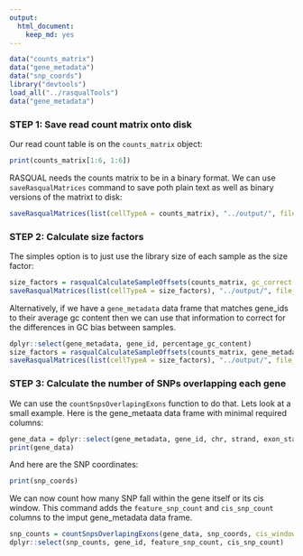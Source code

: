 ```yaml
---
output: 
  html_document: 
    keep_md: yes
---
```

```r
data("counts_matrix")
data("gene_metadata")
data("snp_coords")
library("devtools")
load_all("../rasqualTools")
data("gene_metadata")
```

### STEP 1: Save read count matrix onto disk
Our read count table is on the `counts_matrix` object:
```r
print(counts_matrix[1:6, 1:6])
```
RASQUAL needs the counts matrix to be in a binary format. We can use `saveRasqualMatrices` command to save poth plain text as well as binary versions of the matrixt to disk:
```r
saveRasqualMatrices(list(cellTypeA = counts_matrix), "../output/", file_suffix = "expression")
```

### STEP 2: Calculate size factors
The simples option is to just use the library size of each sample as the size factor:
```r
size_factors = rasqualCalculateSampleOffsets(counts_matrix, gc_correct = FALSE)
saveRasqualMatrices(list(cellTypeA = size_factors), "../output/", file_suffix = "size_factors")

```
Alternatively, if we have a `gene_metadata` data frame that matches gene_ids to their average gc content then we can use that information to correct for the differences in GC bias between samples.
```r
dplyr::select(gene_metadata, gene_id, percentage_gc_content)
size_factors = rasqualCalculateSampleOffsets(counts_matrix, gene_metadata, gc_correct = TRUE)
saveRasqualMatrices(list(cellTypeA = size_factors), "../output/", file_suffix = "size_factors_gc")
```

### STEP 3: Calculate the number of SNPs overlapping each gene
We can use the `countSnpsOverlapingExons` function to do that. Lets look at a small example. Here is the gene_metaata data frame with minimal required columns:
```r
gene_data = dplyr::select(gene_metadata, gene_id, chr, strand, exon_starts, exon_ends)[c(1,6,20,34),] 
print(gene_data)
```
And here are the SNP coordinates:
```r
print(snp_coords)
```
We can now count how many SNP fall within the gene itself or its cis window. This command adds the `feature_snp_count` and `cis_snp_count` columns to the imput gene_metadata data frame.
```r
snp_counts = countSnpsOverlapingExons(gene_data, snp_coords, cis_window = 5e5)
dplyr::select(snp_counts, gene_id, feature_snp_count, cis_snp_count)
```

